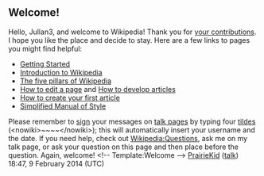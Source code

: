 <article id="41893041" title=User talk:Jullan3>
	<talkpage id="41893041" title="User talk:Jullan3">
==Welcome!==

Hello, Jullan3, and welcome to Wikipedia! Thank you for [[Special:Contributions/Jullan3|your contributions]]. I hope you like the place and decide to stay. Here are a few links to pages you might find helpful:
* [[Help:Getting started|Getting Started]]
* [[Wikipedia:Introduction|Introduction to Wikipedia]]
* [[Wikipedia:Five pillars|The five pillars of Wikipedia]]
* [[Help:Editing|How to edit a page]] and [[Wikipedia:Article development|How to develop articles]]
* [[Wikipedia:Your first article|How to create your first article]] 
* [[Wikipedia:Simplified Manual of Style|Simplified Manual of Style]]
Please remember to [[Wikipedia:Signatures|sign]] your messages on [[Help:Using talk pages|talk page]]s by typing four [[tilde]]s (&lt;nowiki&gt;~~~~&lt;/nowiki&gt;); this will automatically insert your username and the date. If you need help, check out [[Wikipedia:Questions]], ask me on my talk page, or ask your question on this page and then place '''{{Tlc|Help me}}''' before the question. Again, welcome! &lt;!-- Template:Welcome --&gt; [[User:PrairieKid|PrairieKid]] ([[User talk:PrairieKid|talk]]) 18:47, 9 February 2014 (UTC)
	</talkpage>
</article>